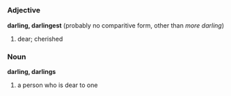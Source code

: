 =={{en}}==
===Adjective===
'''darling, darlingest''' (probably no comparitive form, other than ''more darling'')
#dear; cherished
===Noun===
'''darling, darlings'''
#a person who is dear to one
